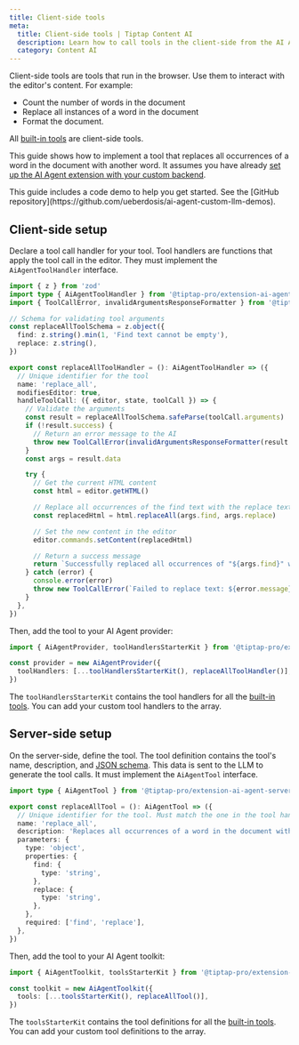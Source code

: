 ```yaml
---
title: Client-side tools
meta:
  title: Client-side tools | Tiptap Content AI
  description: Learn how to call tools in the client-side from the AI Agent.
  category: Content AI
---
```



Client-side tools are tools that run in the browser. Use them to interact with the editor's content. For example:

- Count the number of words in the document
- Replace all instances of a word in the document
- Format the document.

All [built-in tools](/content-ai/capabilities/agent/custom-llms/tools#built-in-tools) are client-side tools.

This guide shows how to implement a tool that replaces all occurrences of a word in the document with another word. It assumes you have already [set up the AI Agent extension with your custom backend](/content-ai/capabilities/agent/custom-llms/get-started).

<Callout title="Code demo available" variant="info">
  This guide includes a code demo to help you get started. See the [GitHub
  repository](https://github.com/ueberdosis/ai-agent-custom-llm-demos).
</Callout>

## Client-side setup

Declare a tool call handler for your tool. Tool handlers are functions that apply the tool call in the editor. They must implement the `AiAgentToolHandler` interface.

```ts
import { z } from 'zod'
import type { AiAgentToolHandler } from '@tiptap-pro/extension-ai-agent'
import { ToolCallError, invalidArgumentsResponseFormatter } from '@tiptap-pro/extension-ai-agent'

// Schema for validating tool arguments
const replaceAllToolSchema = z.object({
  find: z.string().min(1, 'Find text cannot be empty'),
  replace: z.string(),
})

export const replaceAllToolHandler = (): AiAgentToolHandler => ({
  // Unique identifier for the tool
  name: 'replace_all',
  modifiesEditor: true,
  handleToolCall: ({ editor, state, toolCall }) => {
    // Validate the arguments
    const result = replaceAllToolSchema.safeParse(toolCall.arguments)
    if (!result.success) {
      // Return an error message to the AI
      throw new ToolCallError(invalidArgumentsResponseFormatter(result.error))
    }
    const args = result.data

    try {
      // Get the current HTML content
      const html = editor.getHTML()

      // Replace all occurrences of the find text with the replace text
      const replacedHtml = html.replaceAll(args.find, args.replace)

      // Set the new content in the editor
      editor.commands.setContent(replacedHtml)

      // Return a success message
      return `Successfully replaced all occurrences of "${args.find}" with "${args.replace}".`
    } catch (error) {
      console.error(error)
      throw new ToolCallError(`Failed to replace text: ${error.message}`)
    }
  },
})
```

Then, add the tool to your AI Agent provider:

```ts
import { AiAgentProvider, toolHandlersStarterKit } from '@tiptap-pro/extension-ai-agent'

const provider = new AiAgentProvider({
  toolHandlers: [...toolHandlersStarterKit(), replaceAllToolHandler()],
})
```

The `toolHandlersStarterKit` contains the tool handlers for all the [built-in tools](/content-ai/capabilities/agent/custom-llms/tools#built-in-tools). You can add your custom tool handlers to the array.

## Server-side setup

On the server-side, define the tool. The tool definition contains the tool's name, description, and [JSON schema](https://json-schema.org/). This data is sent to the LLM to generate the tool calls. It must implement the `AiAgentTool` interface.

```ts
import type { AiAgentTool } from '@tiptap-pro/extension-ai-agent-server'

export const replaceAllTool = (): AiAgentTool => ({
  // Unique identifier for the tool. Must match the one in the tool handler
  name: 'replace_all',
  description: 'Replaces all occurrences of a word in the document with another word',
  parameters: {
    type: 'object',
    properties: {
      find: {
        type: 'string',
      },
      replace: {
        type: 'string',
      },
    },
    required: ['find', 'replace'],
  },
})
```

Then, add the tool to your AI Agent toolkit:

```ts
import { AiAgentToolkit, toolsStarterKit } from '@tiptap-pro/extension-ai-agent-server'

const toolkit = new AiAgentToolkit({
  tools: [...toolsStarterKit(), replaceAllTool()],
})
```

The `toolsStarterKit` contains the tool definitions for all the [built-in tools](/content-ai/capabilities/agent/custom-llms/tools#built-in-tools). You can add your custom tool definitions to the array.
